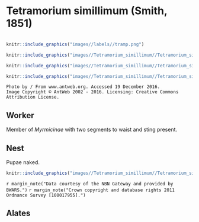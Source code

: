# **Tetramorium simillimum** (Smith, 1851)

```marginfigure
```

```r
knitr::include_graphics("images//labels//tramp.png")
```

```r
knitr::include_graphics("images//Tetramorium_simillimum//Tetramorium_simillimum_head.jpg")
```

```r
knitr::include_graphics("images//Tetramorium_simillimum//Tetramorium_simillimum_top.jpg")
```

```r
knitr::include_graphics("images//Tetramorium_simillimum//Tetramorium_simillimum_side.jpg")
```

```block
Photo by / From www.antweb.org. Accessed 19 December 2016.
Image Copyright © AntWeb 2002 - 2016. Licensing: Creative Commons Attribution License.
```

## Worker
Member of *Myrmicinae* with two segments to waist and sting present.

## Nest
Pupae naked.

```r
knitr::include_graphics("images//Tetramorium_simillimum//Tetramorium_simillimum_map.png")
```
`r margin_note("Data courtesy of the NBN Gateway and provided by BWARS.")`
`r margin_note("Crown copyright and database rights 2011 Ordnance Survey [100017955].")`

## Alates

\pagebreak